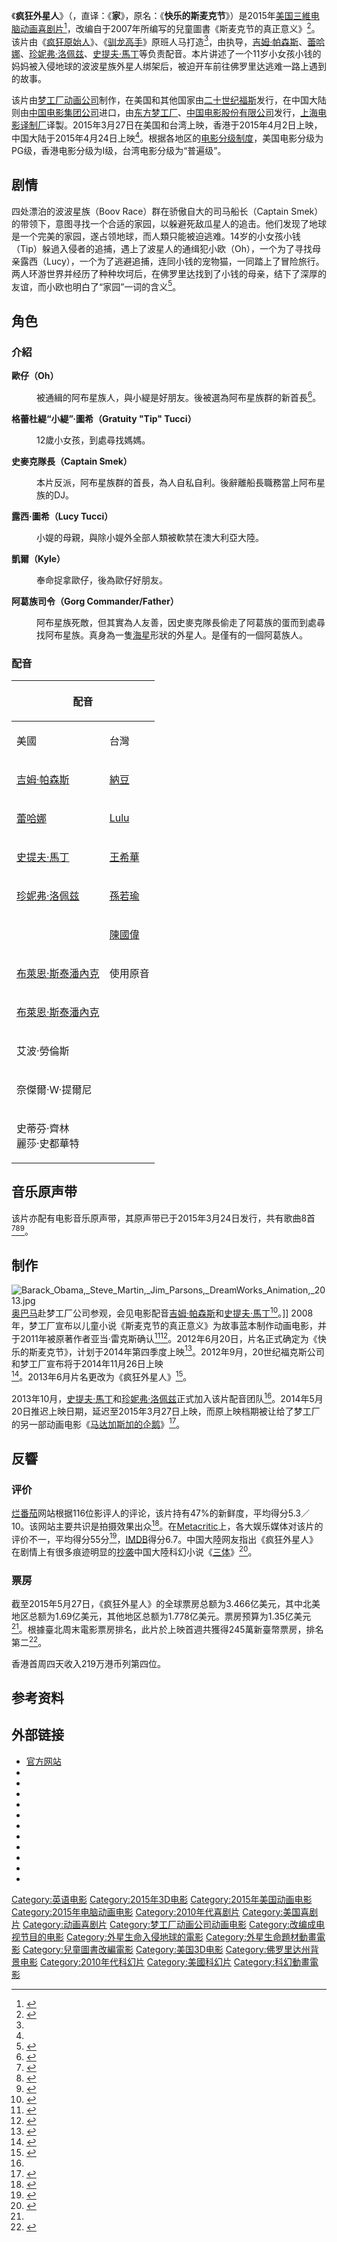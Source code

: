 {{noteTA
|G1=Movie
|G2=Show
|G3=DreamWorks
}}
{{For|2019年宁浩导演作品|疯狂的外星人}}
{{Infobox Film
| name                  = 疯狂外星人
| original_name         = {{lang|en|''Home''}}
| image                 = Home (2015 film) poster.jpg
| caption        = 英語海報
| image_size            = 
| director              = {{link-en|蒂姆·约翰逊|Tim Johnson (film director)}}
| producer              =  {{link-en|米瑞·索利亚|Mireille Soria}}<br>{{link-en|克里斯托弗·詹金斯|Chris Jenkins (film producer)}}<br>苏珊·布尔吉
| screenplay            = 汤姆·J·阿斯特尔<br>马特·艾姆伯
| based on       =  {{link-en|亚当·雷克斯|Adam Rex}}《斯麦克节的真正意义》
| narrator              = 
| production_supervisor = 
| starring              = {{ubl|[[吉姆·帕森斯|吉姆·帕森斯]]|[[蕾哈娜|蕾哈娜]]|[[珍妮弗·洛佩兹|珍妮弗·洛佩兹]]|[[史提夫·馬丁|史提夫·馬丁]]}}
| music                 = 罗恩·巴尔夫<ref name=score>{{cite news|title=Lorne Balfe Scoring DreamWorks Animation’s ‘Home’|url=http://filmmusicreporter.com/2014/11/24/lorne-balfe-scoring-dreamworks-animations-home/|accessdate=January 7, 2015|newspaper=Film Music Reporter|date=November 24, 2014|archive-date=2015-03-15|archive-url=https://web.archive.org/web/20150315062316/http://filmmusicreporter.com/2014/11/24/lorne-balfe-scoring-dreamworks-animations-home/|dead-url=no}}</ref>
| editing               = 杰西卡·罗哈斯<br>亚历山大·伯纳
| studio                = [[梦工厂动画公司|梦工厂动画公司]]
| distributor           = [[二十世纪福斯|二十世纪福斯]]{{small|（全球）}}<br />[[东方梦工厂|东方梦工厂]]{{small|（中国大陆）}}<ref name="more">{{cite web| url=http://movie.mtime.com/172592/details.html#company| title=《疯狂外星人》更多资料| work=时光网| accessdate=2015年4月3日| archive-url=https://web.archive.org/web/20150404002747/http://movie.mtime.com/172592/details.html#company| archive-date=2015年4月4日| dead-url=yes}}</ref>
| released              = {{film date|2015|3|26|新加坡|2015|3|27|美國、臺灣|2015|4|2|香港|2015|4|24|中国大陆}}
| website               = 
| runtime               = 94分钟<ref>{{cite web | url=http://www.bbfc.co.uk/releases/home-film-1 | title=''HOME'' 2D (U) | work=[[英国电影评级协会|英国电影评级协会]] | date=February 18, 2015 | accessdate=February 18, 2015 | archive-date=2015-05-07 | archive-url=https://web.archive.org/web/20150507004731/http://www.bbfc.co.uk/releases/home-film-1 | dead-url=no }}</ref>
| country               = {{美國電影產地}}
| language              = [[英语|英语]]
| imdb_id               = tt2224026
| amg_id                = 
| sarft_id = {{电审|特(进)|2015|019}}
| budget                = 1.35亿美元<ref name="BOM">{{cite web|title=Home (2015)|url=http://www.boxofficemojo.com/movies/?id=happysmekday.htm|website=''[[Box_Office_Mojo|Box Office Mojo]]''|publisher=[[Amazon.com|Amazon.com]]|accessdate=April 2, 2015|archive-date=2015-06-19|archive-url=https://web.archive.org/web/20150619153619/http://www.boxofficemojo.com/movies/?id=happysmekday.htm|dead-url=no}}</ref>
| gross                 = 3.86亿美元<ref name="BOM" />
| cn_name               = 疯狂外星人
| hk_name               = 無敵安樂窩
| tw_name               = 好家在一起
| sg_name               = 无敌安乐窝
}}
《'''疯狂外星人'''》（{{lang-en|''Home''}}，直译：《'''家'''》，原名：《'''快乐的斯麦克节'''》）是2015年[[美国|美国]][[三維電影|三維]][[电脑动画|电脑动画]][[喜剧片|喜剧片]]<ref name=SeekingAlphaQ32013>{{cite news|title=DreamWorks Animation SKG Management Discusses Q3 2013 Results - Earnings Call Transcript|url=http://seekingalpha.com/article/1785052-dreamworks-animation-skg-management-discusses-q3-2013-results-earnings-call-transcript?part=single|accessdate=October 30, 2013|newspaper=Seeking Alpha|date=October 29, 2013|quote=Home is an outrageously funny buddy movie about a hilarious, yet inept, alien race and their equally inept invasion of Earth.|archive-date=2015-07-09|archive-url=https://web.archive.org/web/20150709071940/http://seekingalpha.com/article/1785052-dreamworks-animation-skg-management-discusses-q3-2013-results-earnings-call-transcript?part=single|dead-url=no}}</ref>，改编自{{link-en|亚当·雷克斯|Adam Rex}}于2007年所编写的兒童圖書《斯麦克节的真正意义》<ref name="美国梦工场3D动画片 《HOME》确定引进">{{cite web|title=美国梦工场3D动画片 《HOME》确定引进|url=http://www.sznews.com/show/content/2015-03/12/content_11295693.htm|publisher=深圳新闻网|accessdate=2015年4月3日|archive-url=https://web.archive.org/web/20150407024054/http://sznews.com/show/content/2015-03/12/content_11295693.htm|archive-date=2015年4月7日|dead-url=yes}}</ref>。该片由《[[疯狂原始人|疯狂原始人]]》、《[[驯龙高手|驯龙高手]]》原班人马打造<ref name="xh"/>，由{{link-en|蒂姆·约翰逊|Tim Johnson (film director)}}执导，[[吉姆·帕森斯|吉姆·帕森斯]]、[[蕾哈娜|蕾哈娜]]、[[珍妮弗·洛佩兹|珍妮弗·洛佩兹]]、[[史提夫·馬丁|史提夫·馬丁]]等负责配音。本片讲述了一个11岁小女孩小钱的妈妈被入侵地球的波波星族外星人绑架后，被迫开车前往佛罗里达逃难一路上遇到的故事。

该片由[[梦工厂动画公司|梦工厂动画公司]]制作，在美国和其他国家由[[二十世纪福斯|二十世纪福斯]]发行，在中国大陆则由[[中国电影集团公司|中国电影集团公司]]进口，由[[东方梦工厂|东方梦工厂]]、[[中国电影集团|中国电影股份有限公司]]发行，[[上海电影译制厂|上海电影译制厂]]译製。2015年3月27日在美国和台湾上映，香港于2015年4月2日上映，中国大陆于2015年4月24日上映<ref name="more"/>。根据各地区的[[电影分级制度|电影分级制度]]，美国电影分级为PG级，香港电影分级为I级，台湾电影分级为“普遍级”。

==剧情==
四处漂泊的波波星族（Boov Race）群在骄傲自大的司马船长（Captain Smek）的带领下，意图寻找一个合适的家园，以躲避死敌瓜星人的追击。他们发现了地球是一个完美的家园，遂占领地球，而人類只能被迫逃难。14岁的小女孩小钱（Tip）躲過入侵者的追捕，遇上了波星人的通缉犯小欧（Oh），一个为了寻找母亲露西（Lucy），一个为了逃避追捕，连同小钱的宠物猫，一同踏上了冒险旅行。两人环游世界并经历了种种坎坷后，在佛罗里达找到了小钱的母亲，结下了深厚的友谊，而小欧也明白了“家园”一词的含义<ref name="xh">{{cite news|title=《疯狂外星人》定档4月24 谢耳朵蕾哈娜"处女配"|url=http://news.xinhuanet.com/ent/2015-03/16/c_127585997.htm|accessdate=2015年4月3日|publisher=新华网|date=2015年3月16日|archive-date=2015年4月3日|archive-url=https://web.archive.org/web/20150403220722/http://news.xinhuanet.com/ent/2015-03/16/c_127585997.htm|dead-url=no}}</ref>。

== 角色 ==
=== 介紹 ===
'''歐仔（Oh）'''
:被通緝的阿布星族人，與小緹是好朋友。後被選為阿布星族群的新首長<ref name=PRNewswireMartinLopez>{{cite news|title=Intergalactic Memo - Subject: Steve Martin and Jennifer Lopez|url=http://www.prnewswire.com/news-releases/intergalactic-memo-226477781.html|accessdate=October 4, 2013|newspaper=PR Newswire|date=October 4, 2013|archive-date=2018-08-21|archive-url=https://web.archive.org/web/20180821093736/https://www.prnewswire.com/news-releases/intergalactic-memo-226477781.html|dead-url=no}}</ref>。

'''格蕾杜緹“小緹”·圖希（Gratuity "Tip" Tucci）'''
:12歲小女孩，到處尋找媽媽。

'''史麥克隊長（Captain Smek）'''
:本片反派，阿布星族群的首長，為人自私自利。後辭離船長職務當上阿布星族的DJ。

'''露西·圖希（Lucy Tucci）'''
:小媞的母親，與除小媞外全部人類被軟禁在澳大利亞大陸。

'''凱爾（Kyle）'''
:奉命捉拿歐仔，後為歐仔好朋友。

'''阿葛族司令（Gorg Commander/Father）'''
:阿布星族死敵，但其實為人友善，因史麥克隊長偷走了阿葛族的蛋而到處尋找阿布星族。真身為一隻[[海星|海星]]形狀的外星人。是僅有的一個阿葛族人。

=== 配音 ===
{| class="wikitable"
!colspan=4|配音
!rowspan=2|角色
|-
!美國
!台灣
!香港
!大陸
|-
|[[吉姆·帕森斯|吉姆·帕森斯]]
|[[納豆_(藝人)|納豆]]
|[[李家傑_(配音員)|李家傑]]
|[[佟大为|佟大为]]
|歐仔（Oh）
|-
|[[蕾哈娜|蕾哈娜]]
|[[黄路梓茵|Lulu]]
|[[王慧珠|王慧珠]]
|[[李宇春|李宇春]]
|格蕾杜緹“小緹”·圖希（Gratuity "Tip" Tucci）
|-
|[[史提夫·馬丁|史提夫·馬丁]]
|[[王希華|王希華]]
|[[李建良_(配音員)|李建良]]
|[[王肖兵|王肖兵]]
|史麥克隊長（Captain Smek）
|-
|[[珍妮弗·洛佩兹|珍妮弗·洛佩兹]]
|[[孫若瑜|孫若瑜]]
|[[黃慧慈|黃慧慈]]
|[[周帥|周帥]]
|露西·圖希（Lucy Tucci）
|-
|{{link-en|馬特·裘斯|Matt_Jones_(actor)}}
|[[陳國偉_(配音員)|陳國偉]]
|[[邱廷輝|邱廷輝]]
|[[倪康|倪康]]
|凱爾（Kyle）
|-
|[[布萊恩·斯泰潘內克|布萊恩·斯泰潘內克]]
|colspan=3|使用原音
|阿葛族司令（Gorg Commander/Father）
|-
|[[布萊恩·斯泰潘內克|布萊恩·斯泰潘內克]]
|
|
|
|阿布星族人（Boov）
|-
|艾波·勞倫斯
|
|
|
|阿布星族廣播員（Boov announcer）
|-
|奈傑爾·W·提爾尼
|
|
|
|小孩A（Child A）
|-
|史蒂芬·齊林<br />麗莎·史都華特<br />{{link-en|艾波·文切|April_Winchell}}
|
|
|
|其他阿布星族人
|}

==音乐原声带==
该片亦配有电影音乐原声带，其原声带已于2015年3月24日发行，共有歌曲8首<ref>{{cite news|last=Graser|first=Marc|title=Rihanna to Make Concept Album for Upcoming Animated Movie|url=http://variety.com/2014/film/news/rihanna-to-make-concept-album-for-dreamworks-animations-home-1201120819/|accessdate=February 26, 2014|newspaper=Variety|date=February 25, 2014|archive-date=2014-05-09|archive-url=https://web.archive.org/web/20140509172650/http://variety.com/2014/film/news/rihanna-to-make-concept-album-for-dreamworks-animations-home-1201120819/|dead-url=no}}</ref><ref>{{cite web|title=DreamWorks Animation SKG Management Discusses Q3 2013 Results - Earnings Call Transcript|url=http://seekingalpha.com/article/1785052-dreamworks-animation-skg-management-discusses-q3-2013-results-earnings-call-transcript?part=single|publisher=Seeking Alpha|accessdate=February 26, 2014|date=October 29, 2013|quote=Together with her world-class songwriting creative team, Rihanna has been collaborating with us for over the last 2 years to create an innovative musical movie event that features an entire concept album of brand-new songs and we couldn't be more excited about it.|archive-date=2015-07-09|archive-url=https://web.archive.org/web/20150709071940/http://seekingalpha.com/article/1785052-dreamworks-animation-skg-management-discusses-q3-2013-results-earnings-call-transcript?part=single|dead-url=no}}</ref><ref>{{cite web|last=Ellwood|first=Gregory|title=Jeffery Katzenberg|url=http://www.hitfix.com/in-contention/jeffrey-katzenberg-on-dragon-sequels-and-how-marvel-is-dreamworks-new-competition|publisher=''HitFix''|accessdate=May 30, 2014|date=May 21, 2014|archive-date=2015-04-01|archive-url=https://web.archive.org/web/20150401051757/http://www.hitfix.com/in-contention/jeffrey-katzenberg-on-dragon-sequels-and-how-marvel-is-dreamworks-new-competition|dead-url=no}}</ref>。

==制作==
[[File:Barack_Obama,_Steve_Martin,_Jim_Parsons,_DreamWorks_Animation,_2013.jpg|thumb]][[奥巴马|奥巴马]]赴梦工厂公司参观，会见电影配音[[吉姆·帕森斯|吉姆·帕森斯]]和[[史提夫·馬丁|史提夫·馬丁]]<ref>{{cite news|last=Johnson|first=Ted|title=Obama Tours DreamWorks Animation, Visits With Steve Martin and Jim Parsons|url=http://variety.com/2013/film/news/obama-tours-dreamworks-animation-visits-with-steve-martin-and-jim-parsons-1200887780/|accessdate=February 8, 2014|newspaper=Variety|date=November 26, 2013|archive-date=2015-04-02|archive-url=https://web.archive.org/web/20150402222113/http://variety.com/2013/film/news/obama-tours-dreamworks-animation-visits-with-steve-martin-and-jim-parsons-1200887780/|dead-url=no}}</ref>。]]
2008年，梦工厂宣布以儿童小说《斯麦克节的真正意义》为故事蓝本制作动画电影，并于2011年被原著作者亚当·雷克斯确认<ref>{{cite news|last=Herreras|first=Mari|title=T Q&A Adam Rex|url=http://www.tucsonweekly.com/tucson/t-qanda/Content?oid=2219158|accessdate=February 2, 2012|newspaper=Tucson Weekly|date=September 23, 2010|archive-date=2016-06-21|archive-url=https://web.archive.org/web/20160621052807/http://www.tucsonweekly.com/tucson/t-qanda/Content?oid=2219158|dead-url=no}}</ref><ref>{{cite web|last=Rex|first=Adam|title=@delzey Yes, Dreamworks optioned SMEKDAY 3 yrs. ago, and renewed the option this year. If they make it I expect it'll be CGI. #kidlitchat|url=https://www.twitter.com/#!/MrAdamRex/statuses/136632623945629700|work=MrAdamRex|publisher=Twitter|accessdate=February 2, 2012|date=November 16, 2011|archive-date=2011-02-24|archive-url=https://web.archive.org/web/20110224005300/http://twitter.com/#!/MrAdamRex/statuses/136632623945629700|dead-url=no}}</ref>。2012年6月20日，片名正式确定为《快乐的斯麦克节》，计划于2014年第四季度上映<ref name=ComingSoonRihanna>{{cite web|title=Jim Parsons and Rihanna to Voice DreamWorks Animation's Happy Smekday!|url=http://www.comingsoon.net/news/movienews.php?id=91699|work=DreamWorks Animation|publisher=ComingSoon.net|accessdate=June 20, 2012|date=June 20, 2012|archive-date=2014-10-06|archive-url=https://web.archive.org/web/20141006135803/http://www.comingsoon.net/news/movienews.php?id=91699|dead-url=no}}</ref>。2012年9月，20世纪福克斯公司和梦工厂宣布将于2014年11月26日上映<ref name=Slate2016>{{cite news|title=New Distributor Twentieth Century Fox Unveils DreamWorks Animation's Release Slate Through 2016|url=http://ir.dreamworksanimation.com/releasedetail.cfm?ReleaseID=705761|accessdate=September 10, 2012|newspaper=DreamWorks Animation|date=September 9, 2012|author=DreamWorks Animation|archive-date=2013-10-12|archive-url=https://archive.is/20131012035253/http://ir.dreamworksanimation.com/releasedetail.cfm?ReleaseID=705761|dead-url=no}}</ref>。2013年6月片名更改为《疯狂外星人》<ref>{{cite web|title=Movie Title Changes|url=http://boxofficemojo.com/schedule/?view=titlechanges&p=.htm|publisher=Box Office Mojo|accessdate=June 16, 2013|archive-date=2016-08-11|archive-url=https://web.archive.org/web/20160811230859/http://www.boxofficemojo.com/schedule/?view=titlechanges&p=.htm|dead-url=no}}</ref>。

2013年10月，[[史提夫·馬丁|史提夫·馬丁]]和[[珍妮弗·洛佩兹|珍妮弗·洛佩兹]]正式加入该片配音团队<ref name=PRNewswireMartinLopez />。2014年5月20日推迟上映日期，延迟至2015年3月27日上映，而原上映档期被让给了梦工厂的另一部动画电影《[[马达加斯加的企鹅|马达加斯加的企鹅]]》<ref>{{cite web |url=http://www.deadline.com/2014/05/the-penguins-of-madagascar-release-date-home-dreamworks-animation/ |title=DreamWorks Animation Moves Up 'Penguins Of Madagascar' Bow, Bumps 'Home' To 2015 |publisher=Deadline.com |date=2014-05-20 |accessdate=2014-05-20 |archive-date=2014-05-21 |archive-url=https://web.archive.org/web/20140521062705/http://www.deadline.com/2014/05/the-penguins-of-madagascar-release-date-home-dreamworks-animation/ |dead-url=no }}</ref>。

==反響==
===评价===
[[烂番茄|烂番茄]]网站根据116位影评人的评论，该片持有47%的新鲜度，平均得分5.3／10。该网站主要共识是拍摄效果出众<ref>{{cite web |url=http://www.rottentomatoes.com/m/home_2015/ |title=Home |publisher=Rotten Tomatoes |accessdate=2015-03-30 |archive-date=2015-03-28 |archive-url=https://web.archive.org/web/20150328041210/http://www.rottentomatoes.com/m/home_2015/ |dead-url=no }}</ref>。在[[Metacritic|Metacritic]]上，各大娱乐媒体对该片的评价不一，平均得分55分<ref>{{cite web |url=http://www.metacritic.com/movie/home-2015/critic-reviews |title=Home |publisher=metacritic.co |accessdate=2015年4月3日 |archive-date=2015年3月27日 |archive-url=https://web.archive.org/web/20150327024951/http://www.metacritic.com/movie/home-2015/critic-reviews |dead-url=no }}</ref>，[[IMDB|IMDB]]得分6.7。中国大陸网友指出《疯狂外星人》在剧情上有很多痕迹明显的[[抄袭|抄袭]]中国大陸科幻小说《[[三体_(小说)|三体]]》<ref>{{cite web|url=http://ent.qq.com/a/20150507/064146.htm|title=梦工厂动画抄袭刘慈欣的《三体》？|publisher=腾讯娱乐|accessdate=2015年5月16日|archive-date=2016年2月14日|archive-url=https://web.archive.org/web/20160214084803/http://ent.qq.com/a/20150507/064146.htm|dead-url=no}}</ref>。

===票房===
截至2015年5月27日，《疯狂外星人》的全球票房总额为3.466亿美元，其中北美地区总额为1.69亿美元，其他地区总额为1.778亿美元。票房预算为1.35亿美元<ref name="BOM" />。根據臺北周末電影票房排名，此片於上映首週共獲得245萬新臺幣票房，排名第二<ref>{{cite news |title=臺北周末電影票房(3/27-3/29) 分歧者2蟬聯冠軍 好家在一起逗趣吸睛 |url=http://tw.movie.chinayes.com/news/content/20150331134426346840329 |publisher=Yes娛樂 |date=2015-03-31 |accessdate=2015-04-05 |deadurl=yes |archiveurl=https://web.archive.org/web/20150410080204/http://tw.movie.chinayes.com/news/content/20150331134426346840329 |archivedate=2015-04-10 }}</ref>。

香港首周四天收入219万港币列第四位。
{{start box}}
{{succession prize box|《'''[[分歧者2：叛亂者|分歧者2：叛亂者]]'''》|'''《[[速度与激情7|速度与激情7]]》'''|{{flagicon|USA}}[[2015年美國週末票房冠軍|2015年美國週末票房冠軍]]|第13周}}
{{end box}}

==参考资料==
{{reflist|2}}

==外部链接==
* [http://www.dreamworks.com/home/ 官方网站]{{en}}
* {{Wayback|url=http://www.dreamworks.com/home/ |date=20150408093549 }}{{zh-tw}}
* {{IMDb title|2224026}}
* {{bcdb title|144846}}
* {{mojo title|happysmekday}}
* {{rotten-tomatoes|home_2015}}
* {{metacritic film|home-2015}}
* {{Allmovie title|567485}}
* {{facebook|Boov}}{{en}}
* {{Mtime|172592}}
* {{douban}}
* {{Yahoomovie id|5374}}
{{夢工廠動畫電影}}
{{DEFAULTSORT:Home}}
{{Portal bar|美國|電影|動漫}}
[[Category:英语电影|Category:英语电影]]
[[Category:2015年3D电影|Category:2015年3D电影]]
[[Category:2015年美国动画电影|Category:2015年美国动画电影]]
[[Category:2015年电脑动画电影|Category:2015年电脑动画电影]]
[[Category:2010年代喜剧片|Category:2010年代喜剧片]]
[[Category:美国喜剧片|Category:美国喜剧片]]
[[Category:动画喜剧片|Category:动画喜剧片]]
[[Category:梦工厂动画公司动画电影|Category:梦工厂动画公司动画电影]]
[[Category:改编成电视节目的电影|Category:改编成电视节目的电影]]
[[Category:外星生命入侵地球的電影|Category:外星生命入侵地球的電影]]
[[Category:外星生命題材動畫電影|Category:外星生命題材動畫電影]]
[[Category:兒童圖書改編電影|Category:兒童圖書改編電影]]
[[Category:美国3D电影|Category:美国3D电影]]
[[Category:佛罗里达州背景电影|Category:佛罗里达州背景电影]]
[[Category:2010年代科幻片|Category:2010年代科幻片]]
[[Category:美國科幻片|Category:美國科幻片]]
[[Category:科幻動畫電影|Category:科幻動畫電影]]